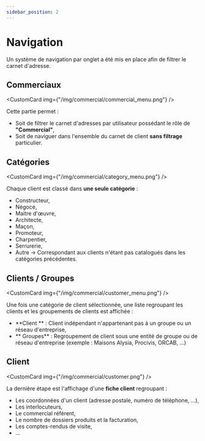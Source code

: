 ```yaml
---
sidebar_position: 2
---
```



# Navigation

Un système de navigation par onglet a été mis en place afin de filtrer le carnet d'adresse.

## Commerciaux

<CustomCard img={"/img/commercial/commercial_menu.png"} />

Cette partie permet :

- Soit de filtrer le carnet d'adresses par utilisateur possédant le rôle de **"Commercial"**,
- Soit de naviguer dans l'ensemble du carnet de client **sans filtrage** particulier.

## Catégories

<CustomCard img={"/img/commercial/category_menu.png"} />

Chaque client est classé dans **une seule catégorie** :

- Constructeur,
- Négoce,
- Maitre d'œuvre,
- Architecte,
- Maçon,
- Promoteur,
- Charpentier,
- Serrurerie,
- Autre → Correspondant aux clients n'étant pas catalogués dans les catégories précédentes.

## Clients / Groupes

<CustomCard img={"/img/commercial/customer_menu.png"} />

Une fois une catégorie de client sélectionnée, une liste regroupant les clients et les groupements de clients est affichée :

- **Client ** : Client indépendant n'appartenant pas à un groupe ou un réseau d'entreprise,
- ** Groupes** : Regroupement de client sous une entité de groupe ou de réseau d'entreprise (exemple : Maisons Alysia, Procivis, ORCAB, ...)

## Client

<CustomCard img={"/img/commercial/customer.png"} />

La dernière étape est l'affichage d'une **fiche client** regroupant :

- Les coordonnées d'un client (adresse postale, numéro de téléphone, ...),
- Les interlocuteurs,
- Le commercial référent,
- Le nombre de dossiers produits et la facturation,
- Les comptes-rendus de visite,
- ...

